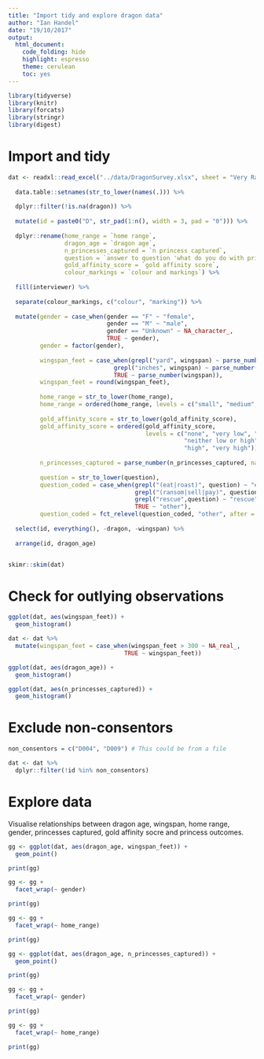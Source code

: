 ```yaml
---
title: "Import tidy and explore dragon data"
author: "Ian Handel"
date: "19/10/2017"
output: 
  html_document: 
    code_folding: hide
    highlight: espresso
    theme: cerulean
    toc: yes
---
```


```r
library(tidyverse)
library(knitr)
library(forcats)
library(stringr)
library(digest)
```

# Import and tidy

```r

dat <- readxl::read_excel("../data/DragonSurvey.xlsx", sheet = "Very Raw Data") %>%
  
  data.table::setnames(str_to_lower(names(.))) %>% 
  
  dplyr::filter(!is.na(dragon)) %>%
  
  mutate(id = paste0("D", str_pad(1:n(), width = 3, pad = "0"))) %>% 
  
  dplyr::rename(home_range = `home range`,
                dragon_age = `dragon age`,
                n_princesses_captured = `n princess captured`,
                question = `answer to question 'what do you do with princesses?\"`,
                gold_affinity_score = `gold affinity score`,
                colour_markings = `colour and markings`) %>% 
  
  fill(interviewer) %>% 
  
  separate(colour_markings, c("colour", "marking")) %>% 
  
  mutate(gender = case_when(gender == "F" ~ "female",
                            gender == "M" ~ "male",
                            gender == "Unknown" ~ NA_character_,
                            TRUE ~ gender),
         gender = factor(gender),
         
         wingspan_feet = case_when(grepl("yard", wingspan) ~ parse_number(wingspan) * 3,
                              grepl("inches", wingspan) ~ parse_number(wingspan) / 12,
                              TRUE ~ parse_number(wingspan)),
         wingspan_feet = round(wingspan_feet),
         
         home_range = str_to_lower(home_range),
         home_range = ordered(home_range, levels = c("small", "medium", "large")),
         
         gold_affinity_score = str_to_lower(gold_affinity_score),
         gold_affinity_score = ordered(gold_affinity_score,
                                       levels = c("none", "very low", "low",
                                                  "neither low or high",
                                                  "high", "very high")),
         
         n_princesses_captured = parse_number(n_princesses_captured, na = "*"),
         
         question = str_to_lower(question),
         question_coded = case_when(grepl("(eat|roast)", question) ~ "eat",
                                    grepl("(ransom|sell|pay)", question) ~ "ransom",
                                    grepl("rescue",question) ~ "rescue",
                                    TRUE ~ "other"),
         question_coded = fct_relevel(question_coded, "other", after = 3)) %>% 
  
  select(id, everything(), -dragon, -wingspan) %>% 
  
  arrange(id, dragon_age)


skimr::skim(dat)
```

# Check for outlying observations

```r

ggplot(dat, aes(wingspan_feet)) +
  geom_histogram()

dat <- dat %>%
  mutate(wingspan_feet = case_when(wingspan_feet > 300 ~ NA_real_,
                                 TRUE ~ wingspan_feet))

ggplot(dat, aes(dragon_age)) +
  geom_histogram()

ggplot(dat, aes(n_princesses_captured)) +
  geom_histogram()
```

# Exclude non-consentors

```r

non_consentors = c("D004", "D009") # This could be from a file

dat <- dat %>%
  dplyr::filter(!id %in% non_consentors)

```

# Explore data

Visualise relationships between dragon age, wingspan, home range, gender, princesses captured, gold affinity socre and princess outcomes.

```r

gg <- ggplot(dat, aes(dragon_age, wingspan_feet)) +
  geom_point()

print(gg)

gg <- gg +
  facet_wrap(~ gender)

print(gg)

gg <- gg +
  facet_wrap(~ home_range)

print(gg)

gg <- ggplot(dat, aes(dragon_age, n_princesses_captured)) +
  geom_point()

print(gg)

gg <- gg +
  facet_wrap(~ gender)

print(gg)

gg <- gg +
  facet_wrap(~ home_range)

print(gg)
```



